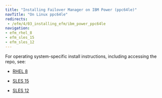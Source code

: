 ```yaml
---
title: "Installing Failover Manager on IBM Power (ppc64le)"
navTitle: "On Linux ppc64le"
redirects: 
 - /efm/4/03_installing_efm/ibm_power_ppc64le
navigation:
- efm_rhel_8
- efm_sles_15
- efm_sles_12
---
```


<div id="installing_efm" class="registered_link"></div>

<div id="linux_installation" class="registered_link"></div>

For operating system-specific install instructions, including accessing the repo, see:

  - [RHEL 8](efm_rhel_8)

  - [SLES 15](efm_sles_15)
  - [SLES 12](efm_sles_12)

